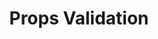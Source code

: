 ---
id: "q_vue_med_004"
questionType: "MULTIPLE_CHOICE"
title: "Props Validation"
description: "How do you validate props in a Vue component?"
difficulty: "MEDIUM"
category: "Vue"
options:
  - "Using propTypes"
  - "Using the props option with type and required"
  - "Using computed"
  - "Using v-model"
correctAnswer: 1
---